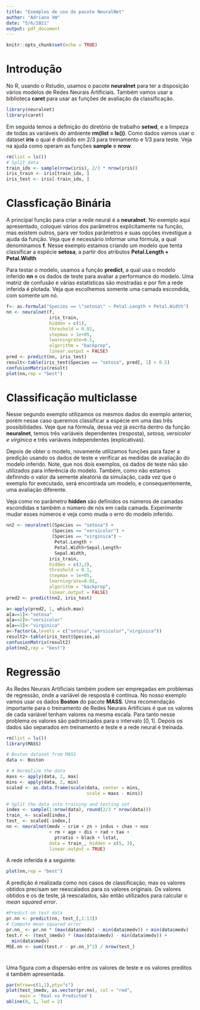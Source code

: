 ```yaml
---
title: "Exemplos de uso do pacote NeuralNet"
author: "Adriano VW"
date: "5/6/2021"
output: pdf_document
---
```


```r
knitr::opts_chunk$set(echo = TRUE)
```
# Introdução
No R, usando o Rstudio, usamos o pacote **neuralnet** para ter a disposição vários modelos de Redes Neurais Artificiais. Também vamos usar a biblioteca **caret** para usar as funções de avaliação da classificação.

```r
library(neuralnet)
library(caret)
```
Em seguida temos a definição do diretório de trabalho **setwd**, e a limpeza de todas as variáveis do ambiente **rm(list = ls())**. 
Como dados vamos usar o dataset **iris** o qual é dividido em $2/3$ para treinamento
e $1/3$ para teste. Veja na ajuda como operam as funções **sample** e **nrow**.
```r
rm(list = ls())
# Split data
train_idx <- sample(nrow(iris), 2/3 * nrow(iris))
iris_train <- iris[train_idx, ]
iris_test <- iris[-train_idx, ]
```

# Classficação Binária

A principal função para criar a rede neural é a **neuralnet**. No exemplo aqui apresentado, coloquei vários dos parâmetros explicitamente na função, mas existem outros, para ver todos parâmetros e suas opções investigue a ajuda da função.
Veja que é necessãrio informar uma fórmula, a qual denominamos **f**. Nesse exemplo
estamos criando um modelo que tenta classificar a espécie **setosa**, a partir dos atributos **Petal.Length + Petal.Width**

Para testar o modelo, usamos a função **predict**, a qual usa o modelo inferido **nn** e os dados de teste para avaliar a performance do modelo.
Uma matriz de confusão e várias estatísticas são mostradas e por fim a rede inferida é plotada. 
Veja que escolhemos somente uma camada escondida, com somente um nó. 

```r
f<- as.formula("Species == \"setosa\" ~ Petal.Length + Petal.Width")
nn <- neuralnet(f, 
                iris_train,
                hidden = c(1), 
                threshold = 0.01,
                stepmax = 1e+05,
                learningrate=0.1,
                algorithm = "backprop",
                linear.output = FALSE)
pred <- predict(nn, iris_test)
result<-table(iris_test$Species == "setosa", pred[, 1] > 0.5)
confusionMatrix(result)
plot(nn,rep = "best")
```



# Classificação multiclasse
Nesse segundo exemplo utilizamos os mesmos dados do exemplo anterior, porém nesse caso queremos classificar a espécie em uma das três possibilidades. Veje que na fórmula, dessa vez já escrita dentro da função **neuralnet**, temos três variáveis dependentes (resposta), *setosa, versicolor e virginica* e três variáveis independentes (explicativas).  

Depois de obter o modelo, novamente utilizamos funções para fazer a predição usando os dados de teste e verificar as medidas de avaliação do modelo inferido. Note, que nos dois exemplos, os dados de teste não são utilizados para inferência do modelo. Também, como não estamos definindo o valor da semente aleatória da simulação, cada vez que o exemplo for executado, será encontrada um modelo, e consequentemente, uma avaliação diferente.

Veja como no parâmetro **hidden** são definidos os números de camadas escondidas e também o número de nós em cada camada. Experimente mudar esses números e veja como muda o erro do modelo inferido.

```r
nn2 <- neuralnet((Species == "setosa") + 
                 (Species == "versicolor") + 
                 (Species == "virginica") ~ 
                  Petal.Length + 
                  Petal.Width+Sepal.Length+
                  Sepal.Width, 
                iris_train,
                hidden = c(3,2), 
                threshold = 0.1,
                stepmax = 1e+05,
                learningrate=0.01,
                algorithm = "backprop",
                linear.output = FALSE)
pred2 <- predict(nn2, iris_test)

a<-apply(pred2, 1, which.max)
a[a==1]<-"setosa"
a[a==2]<-"versicolor"
a[a==3]<-"virginica"
a<-factor(a,levels = c("setosa","versicolor","virginica"))
result2<-table(iris_test$Species,a)
confusionMatrix(result2)
plot(nn2,rep = "best")
```
# Regressão
As Redes Neurais Artificiais também podem ser empregadas em problemas de regressão, onde a variável de resposta é contínua. 
No nosso exemplo vamos usar os dados **Boston** do pacote **MASS**. Uma recomendação importante para o treinamento de Redes Neurais Artificiais é que os valores de cada variável tenham valores na mesma escala. Para tanto nesse problema os valores são padronizados para o intervalo $[0,1]$. Depois os dados são separados em treinamento e teste e a rede neural é treinada.
```r
rm(list = ls())
library(MASS)

# Boston dataset from MASS
data <- Boston

# # Normalize the data
maxs <- apply(data, 2, max)
mins <- apply(data, 2, min)
scaled <- as.data.frame(scale(data, center = mins,
                              scale = maxs - mins))

# Split the data into training and testing set
index <- sample(1:nrow(data), round(2/3 * nrow(data)))
train_ <- scaled[index,]
test_ <- scaled[-index,]
nn <- neuralnet(medv ~ crim + zn + indus + chas + nox 
                + rm + age + dis + rad + tax + 
                  ptratio + black + lstat, 
                data = train_, hidden = c(5, 3), 
                linear.output = TRUE)
```

A rede inferida é a seguinte:
```r
plot(nn,rep = "best")
```


A predição é realizada como nos casos de classificação, mas os valores obtidos precisam ser reescalados para os valores originais. Os valores obtidos e os de teste, já reescalados, são então utilizados para calcular o *mean squared error*. 

```r
#Predict on test data
pr.nn <- predict(nn, test_[,1:13])
# Compute mean squared error
pr.nn_ <- pr.nn * (max(data$medv) - min(data$medv)) + min(data$medv)
test.r <- (test_$medv) * (max(data$medv) - min(data$medv)) +
  min(data$medv)
MSE.nn <- sum((test.r - pr.nn_)^2) / nrow(test_)
```
# 

 
Uma figura com a dispersão entre os valores de teste e os valores preditos é também apresentada.

```r
par(mfrow=c(1,1),pty="s")
plot(test_$medv, as.vector(pr.nn), col = "red",
     main = 'Real vs Predicted')
abline(0, 1, lwd = 2)
```

